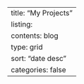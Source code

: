 ---
title: "My Projects"
listing:
  contents: blog
  type: grid
  sort: "date desc"
  categories: false
----


